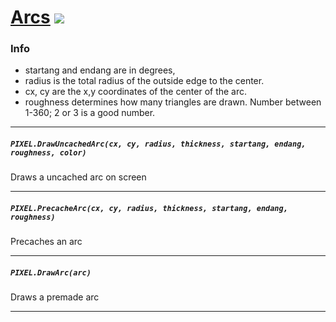 # [Arcs](https://gist.github.com/theawesomecoder61/d2c3a3d42bbce809ca446a85b4dda754) ![](https://github.com/Pulsar-Dev/documentation/blob/main/public/client.png)
### Info
  - startang and endang are in degrees,
  - radius is the total radius of the outside edge to the center.
  - cx, cy are the x,y coordinates of the center of the arc.
  - roughness determines how many triangles are drawn. Number between 1-360; 2 or 3 is a good number.

----

##### `PIXEL.DrawUncachedArc(cx, cy, radius, thickness, startang, endang, roughness, color)`
  Draws a uncached arc on screen

---
##### `PIXEL.PrecacheArc(cx, cy, radius, thickness, startang, endang, roughness)`
  Precaches an arc

---
##### `PIXEL.DrawArc(arc)`
  Draws a premade arc

---